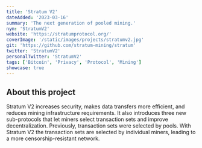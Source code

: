 ```yaml
---
title: 'Stratum V2'
dateAdded: '2023-03-16'
summary: 'The next generation of pooled mining.'
nym: 'StratumV2'
website: 'https://stratumprotocol.org/'
coverImage: '/static/images/projects/stratumv2.jpg'
git: 'https://github.com/stratum-mining/stratum'
twitter: 'StratumV2'
personalTwitter: 'StratumV2'
tags: ['Bitcoin', 'Privacy', 'Protocol', 'Mining']
showcase: true
---
```


## About this project

Stratum V2 increases security, makes data transfers more efficient, and reduces mining infrastructure requirements. It also introduces three new sub-protocols that let miners select transaction sets and improve decentralization. Previously, transaction sets were selected by pools. With Stratum V2 the transaction sets are selected by individual miners, leading to a more censorship-resistant network.
